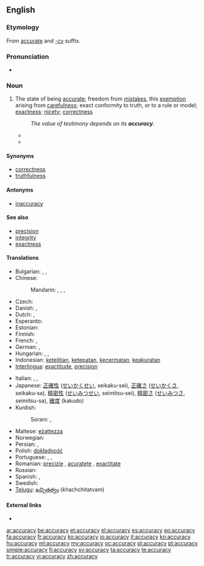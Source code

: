 ==English==
{{wikipedia}}
{{webster 1913}}

===Etymology===
From [[accurate]] and [[-cy]] suffix.

===Pronunciation===
* {{audio|en-us-accuracy.ogg|Audio (US)}}

===Noun===
{{en-noun|accuracies}}

# The state of being [[accurate]]; freedom from [[mistakes]], this [[exemption]] arising from [[carefulness]]; exact conformity to truth, or to a rule or model; [[exactness]]; [[nicety]]; [[correctness]]
#: ''The value of testimony depends on its '''accuracy'''.''
#* {{quote-book|author=[[W:Thomas Reid|Thomas Reid]]|passage=Its professed end [of logic], is to teach men to think, to judge, and to reason, with precision and '''accuracy'''.|title=Essays on the Powers of the Human Mind|year=1827|url=http://books.google.com/books?id=7fENAAAAYAAJ}}
#* {{quote-book|passage=The efficiency of the instrument will also depend upon the '''accuracy''' with which the piston fits the bottom and sides of the barel. When the piston is depressed to the bottom, it is considered in theory to be in absolute contact, so as to exclude every particle of air from the space between it and the bottom.|title=Popular Lectures on Science and Art|author=Dionysius Lardner|year=1856|url=http://books.google.com/books?id=BkUPAAAAYAAJ}}

====Synonyms====
* [[correctness]]
* [[truthfulness]]

====Antonyms====
* [[inaccuracy]]

====See also====
* [[precision]]
* [[integrity]]
* [[exactness]]

====Translations====
{{trans-top|state of being accurate}}
* Bulgarian: {{t+|bg|акуратност|f|tr=akurátnost}},  {{t|bg|точност}},  {{t|bg|прецизност}}
* Chinese:
*: Mandarin: {{t|cmn|準確度|sc=Hani}}, {{t|cmn|准确度|tr=zhǔnquèdù|sc=Hani}}, {{t-|cmn|準確性|sc=Hani}}, {{t-|cmn|准确性|tr=zhǔnquèxìng|sc=Hani}}
* Czech: {{t+|cs|přesnost|f}}
* Danish: {{t|da|nøjagtighed|c}},  {{t|da|præcision|c}}
* Dutch: {{t+|nl|nauwkeurigheid}}, {{t|nl|precisie}}
* Esperanto: {{t|eo|akurateco}}
* Estonian: {{t|et|täpsus}}
* Finnish: {{t-|fi|tarkkuus}}
* French: {{t+|fr|exactitude}},  {{t+|fr|précision}}
* German: {{t-|de|Genauigkeit|f}},  {{t|de|Präzision|f}}
* Hungarian: {{t+|hu|pontosság}}, {{t|hu|helyesség}}, {{t-|hu|precizitás}}
* Indonesian: [[teliti|ketelitian]], [[tepat|ketepatan]], [[cermat|kecermatan]], [[akurat|keakuratan]]
* [[Interlingua]]: [[exactitude]], [[precision]]
{{trans-mid}}
* Italian: {{t-|it|esattezza}},  {{t+|it|precisione}},  {{t-|it|accuratezza|f}}
* Japanese: [[正確性]] ([[せいかくせい]], seikaku-sei), [[正確さ]] ([[せいかくさ]], seikaku-sa), [[精密性]] ([[せいみつせい]], seimitsu-sei), [[精密さ]] ([[せいみつさ]], seimitsu-sa), [[確度]] (kakudo)
* Kurdish:
*: Sorani: {{t|ku|دروستی|tr=drustí|sc=ku-Arab}}, {{t|ku|ڕێکی|tr=rékí|sc=ku-Arab}}
* Maltese: [[eżattezza]]
* Norwegian: {{t+|no|nøyaktighet}}
* Persian: {{t|fa|درستی|tr=dorosti}}, {{t|fa|صحت|tr=sehat}}
* Polish: [[dokładność]] {{f}}
* Portuguese: {{t+|pt|exatidão|f}}, {{t+|pt|precisão|f}}, {{t+|pt|correção|f}}
* Romanian: [[precizie]] {{f}}, [[acuratețe]] {{f}}, [[exactitate]] {{f}}
* Russian: {{t|ru|точность|f|tr=tóčnost'|sc=Cyrl}}
* Spanish: {{t-|es|exactitud}}, {{t|es|precisión|f}}
* Swedish: {{t+|sv|noggrannhet|c}}
* [[Telugu]]: [[ఖచ్చితత్వం]] (khachchitatvam)
{{trans-bottom}}

====External links====
* {{R:Webster 1913}}

[[ar:accuracy]]
[[be:accuracy]]
[[et:accuracy]]
[[el:accuracy]]
[[es:accuracy]]
[[eo:accuracy]]
[[fa:accuracy]]
[[fr:accuracy]]
[[ko:accuracy]]
[[io:accuracy]]
[[it:accuracy]]
[[kn:accuracy]]
[[hu:accuracy]]
[[ml:accuracy]]
[[my:accuracy]]
[[oc:accuracy]]
[[pl:accuracy]]
[[pt:accuracy]]
[[simple:accuracy]]
[[fi:accuracy]]
[[sv:accuracy]]
[[ta:accuracy]]
[[te:accuracy]]
[[tr:accuracy]]
[[vi:accuracy]]
[[zh:accuracy]]